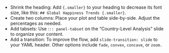 * Shrink the heading: Add `{.smaller}` to your heading to decrease its font size, like this: `## Global Happiness Trends {.smaller}`.
* Create two columns: Place your plot and table side-by-side. Adjust the percentages as needed.
* Add tabsets: Use :`:: panel-tabset` on the "Country-Level Analysis" slide to organize your content.
* Add a transition: To improve the flow, add `slide-transition: slide` to your YAML header. Other options include `fade`, `convex`, `concave`, or `zoom.`